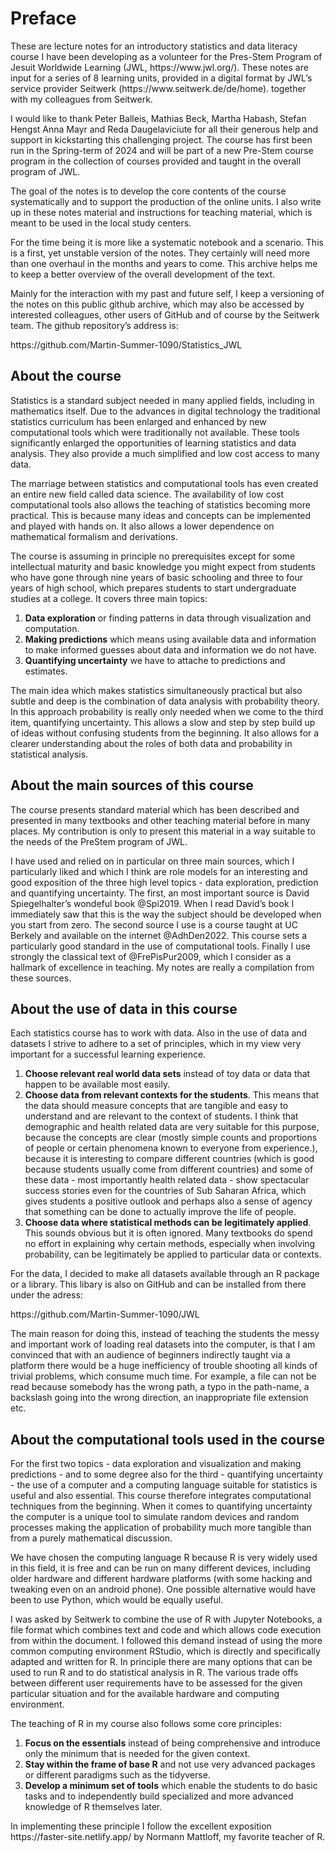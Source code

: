 # Preface {.unnumbered}

These are lecture notes for an introductory statistics and data literacy 
course I have been developing as a volunteer for the Pres-Stem Program of
Jesuit Worldwide Learning (JWL, https://www.jwl.org/). These notes are input 
for a series of 8 learning units, provided in a digital format 
by JWL's service provider Seitwerk (https://www.seitwerk.de/de/home). 
together with my colleagues from Seitwerk. 

I would like to thank
Peter Balleis, Mathias Beck, Martha Habash, Stefan Hengst Anna Mayr and
Reda Daugelaviciute for all their generous help and support
in kickstarting this challenging project. The course has first been
run in the Spring-term of 2024 and will be part of a new Pre-Stem course
program in the collection of courses provided and taught in the overall
program of JWL.

The goal of the notes is to develop the core contents of 
the course systematically and to support
the production of the online units. I also write up in 
these notes material and instructions for
teaching material, which is meant to be used in the local study centers. 


For the time being it is more like a systematic notebook and a scenario. 
This is a first, yet unstable version of the notes. They certainly will
need more than one overhaul in the months and years to come.
This archive helps me to keep a better overview of the overall 
development of the text.

Mainly for the interaction with
my past and future self, I keep a versioning of the notes on this 
public github archive, which may
also be accessed by interested colleagues, other users of GitHub
and of course by the Seitwerk team. 
The github repository's address is:

https://github.com/Martin-Summer-1090/Statistics_JWL

## About the course

Statistics is a standard subject needed in many applied fields, including 
in mathematics itself. Due to the advances in digital 
technology the traditional statistics curriculum has been 
enlarged and enhanced by new computational tools which were 
traditionally not available. These tools significantly enlarged 
the opportunities of learning statistics and data analysis. 
They also provide a much simplified and low cost access to many data. 

The marriage between statistics and computational tools has even 
created an entire new field called data science. The availability 
of low cost computational tools also allows the teaching of 
statistics becoming more practical. This is because many 
ideas and concepts can be implemented and played with hands on. 
It also allows a lower dependence on mathematical formalism and derivations.

The course is assuming in principle no prerequisites except 
for some intellectual maturity and basic knowledge you might 
expect from students who have gone through nine years of basic 
schooling and three to four years of high school, which prepares 
students to start undergraduate studies at a college. It covers 
three main topics:

1.  **Data exploration** or finding patterns in data 
    through visualization and computation.
2.  **Making predictions** which means using available data and 
    information to make informed guesses about data and information 
    we do not have.
3.  **Quantifying uncertainty** we have to attache to predictions 
    and estimates.

The main idea which makes statistics simultaneously practical but also 
subtle and deep is the combination of data analysis with probability theory. 
In this approach probability is really only needed when we come to the 
third item, quantifying uncertainty. This allows a slow and step by 
step build up of ideas without confusing students from the beginning. 
It also allows for a clearer understanding about the roles of both 
data and probability in statistical analysis.

## About the main sources of this course

The course presents standard material which has been described and
presented in many textbooks and other teaching material before in many
places. My contribution is only to present this material in a way
suitable to the needs of the PreStem program of JWL.

I have used and relied on in particular on three main sources, which I
particularly liked and which I think are role models for an interesting
and good exposition of the three high level 
topics - data exploration, prediction and quantifying uncertainty. The
first, an most important source is David Spiegelhalter's wondeful book
@Spi2019. When I read David's book I immediately saw that this is the way
the subject should be developed when you start from zero. The second source
I use is a course taught at UC Berkely and available on the 
internet @AdhDen2022. This course sets a particularly good standard in the
use of computational tools. Finally I use strongly the classical
text of @FrePisPur2009, which I consider as a hallmark of excellence in
teaching. My notes are really a compilation from these sources.

## About the use of data in this course

Each statistics course has to work with data. Also in the 
use of data and datasets I strive to adhere to a set of 
principles, which in my view very important for a 
successful learning experience.

1. **Choose relevant real world data sets** instead of toy data or 
data that happen to be available most easily.
2. **Choose data from relevant contexts for the students**. This 
means that the data should measure concepts that are tangible and 
easy to understand and are relevant to the context of students. I 
think that demographic and health related data are very suitable 
for this purpose, because the concepts are clear (mostly simple 
counts and proportions of people or certain phenomena known to 
everyone from experience.), because it is interesting to 
compare different countries (which is good because students 
usually come from different countries) and some of 
these data - most importantly health related data - show 
spectacular success stories even for the countries of Sub 
Saharan Africa, which gives students a positive outlook 
and perhaps also a sense of agency that something can 
be done to actually improve the life of people.
3. **Choose data where statistical methods can be legitimately applied**. 
This sounds obvious but it is often ignored. Many textbooks do 
spend no effort in explaining why certain methods, especially 
when involving probability, can be legitimately be applied 
to particular data or contexts. 

For the data, I decided to make all datasets available through an R 
package or a library. This libary is also on GitHub and can be
installed from there under the adress:

https://github.com/Martin-Summer-1090/JWL

The main reason for doing this, instead of 
teaching the students the messy and important 
work of loading real datasets into the computer, is 
that I am convinced that with an audience of beginners 
indirectly taught via a platform there would be a huge 
inefficiency of trouble shooting all kinds of trivial 
problems, which consume much time. For example, a file 
can not be read because somebody has the wrong path, a 
typo in the path-name, a backslash going into the wrong 
direction, an inappropriate file extension etc.

## About the computational tools used in the course

For the first two topics - data exploration and visualization 
and making predictions - and to some degree also for  the third - 
quantifying uncertainty - the use of a computer and a computing 
language suitable for statistics is useful and also essential. 
This course therefore integrates computational techniques from 
the beginning. When it comes to quantifying uncertainty the 
computer is a unique tool to simulate random devices and 
random processes making the application of probability much 
more tangible than from a purely mathematical discussion.

We have chosen the computing language R because R is very widely 
used in this field, it is free and can be run on many different 
devices, including older hardware and different hardware 
platforms (with some hacking and tweaking even on an android phone). 
One possible alternative would have been to use Python, which would 
be equally useful. 

I was asked by Seitwerk to combine the use of R with Jupyter 
Notebooks, a file format which combines text and code and which 
allows code execution from within the document. I followed 
this demand instead of using the more common computing environment 
RStudio, which is directly and specifically adapted and written for R. 
In principle there are many options that can be used to run R 
and to do statistical analysis in R. The various trade offs 
between different user requirements have to be assessed for the 
given particular situation and for the available hardware and 
computing environment.

The teaching of R in my course also follows some core principles:

1. **Focus on the essentials** instead of being comprehensive and 
introduce only the minimum that is needed for the given context.
2. **Stay within the frame of base R** and not use very 
advanced packages or different paradigms such as the tidyverse.
3. **Develop a minimum set of tools** which enable the students to do 
basic tasks and to independently build specialized and more 
advanced knowledge of R themselves later.

In implementing these principle I follow the excellent exposition
https://faster-site.netlify.app/ by Normann Mattloff, my favorite teacher
of R.
